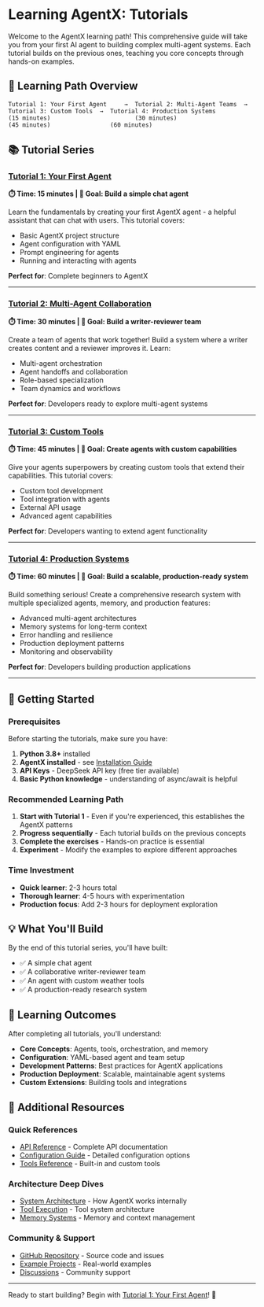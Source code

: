# Learning AgentX: Tutorials

Welcome to the AgentX learning path! This comprehensive guide will take you from your first AI agent to building complex multi-agent systems. Each tutorial builds on the previous ones, teaching you core concepts through hands-on examples.

## 🎯 Learning Path Overview

```
Tutorial 1: Your First Agent     →  Tutorial 2: Multi-Agent Teams  →  Tutorial 3: Custom Tools  →  Tutorial 4: Production Systems
(15 minutes)                        (30 minutes)                      (45 minutes)                 (60 minutes)
```

## 📚 Tutorial Series

### [Tutorial 1: Your First Agent](/docs/tutorials/1-first-agent)

**⏱️ Time: 15 minutes | 🎯 Goal: Build a simple chat agent**

Learn the fundamentals by creating your first AgentX agent - a helpful assistant that can chat with users. This tutorial covers:

- Basic AgentX project structure
- Agent configuration with YAML
- Prompt engineering for agents
- Running and interacting with agents

**Perfect for**: Complete beginners to AgentX

---

### [Tutorial 2: Multi-Agent Collaboration](/docs/tutorials/2-multi-agent)

**⏱️ Time: 30 minutes | 🎯 Goal: Build a writer-reviewer team**

Create a team of agents that work together! Build a system where a writer creates content and a reviewer improves it. Learn:

- Multi-agent orchestration
- Agent handoffs and collaboration
- Role-based specialization
- Team dynamics and workflows

**Perfect for**: Developers ready to explore multi-agent systems

---

### [Tutorial 3: Custom Tools](/docs/tutorials/3-custom-tools)

**⏱️ Time: 45 minutes | 🎯 Goal: Create agents with custom capabilities**

Give your agents superpowers by creating custom tools that extend their capabilities. This tutorial covers:

- Custom tool development
- Tool integration with agents
- External API usage
- Advanced agent capabilities

**Perfect for**: Developers wanting to extend agent functionality

---

### [Tutorial 4: Production Systems](/docs/tutorials/4-production)

**⏱️ Time: 60 minutes | 🎯 Goal: Build a scalable, production-ready system**

Build something serious! Create a comprehensive research system with multiple specialized agents, memory, and production features:

- Advanced multi-agent architectures
- Memory systems for long-term context
- Error handling and resilience
- Production deployment patterns
- Monitoring and observability

**Perfect for**: Developers building production applications

---

## 🚀 Getting Started

### Prerequisites

Before starting the tutorials, make sure you have:

1. **Python 3.8+** installed
2. **AgentX installed** - see [Installation Guide](/getting-started/installation)
3. **API Keys** - DeepSeek API key (free tier available)
4. **Basic Python knowledge** - understanding of async/await is helpful

### Recommended Learning Path

1. **Start with Tutorial 1** - Even if you're experienced, this establishes the AgentX patterns
2. **Progress sequentially** - Each tutorial builds on the previous concepts
3. **Complete the exercises** - Hands-on practice is essential
4. **Experiment** - Modify the examples to explore different approaches

### Time Investment

- **Quick learner**: 2-3 hours total
- **Thorough learner**: 4-5 hours with experimentation
- **Production focus**: Add 2-3 hours for deployment exploration

## 💡 What You'll Build

By the end of this tutorial series, you'll have built:

- ✅ A simple chat agent
- ✅ A collaborative writer-reviewer team
- ✅ An agent with custom weather tools
- ✅ A production-ready research system

## 🎯 Learning Outcomes

After completing all tutorials, you'll understand:

- **Core Concepts**: Agents, tools, orchestration, and memory
- **Configuration**: YAML-based agent and team setup
- **Development Patterns**: Best practices for AgentX applications
- **Production Deployment**: Scalable, maintainable agent systems
- **Custom Extensions**: Building tools and integrations

## 📖 Additional Resources

### Quick References

- [API Reference](/api/core-classes) - Complete API documentation
- [Configuration Guide](/api/configuration) - Detailed configuration options
- [Tools Reference](/api/tools) - Built-in and custom tools

### Architecture Deep Dives

- [System Architecture](/docs/design/overview) - How AgentX works internally
- [Tool Execution](/docs/design/tool-execution) - Tool system architecture
- [Memory Systems](/docs/design/state-and-context) - Memory and context management

### Community & Support

- [GitHub Repository](https://github.com/dustland/agentx) - Source code and issues
- [Example Projects](https://github.com/dustland/agentx/tree/main/examples) - Real-world examples
- [Discussions](https://github.com/dustland/agentx/discussions) - Community support

---

Ready to start building? Begin with [Tutorial 1: Your First Agent](/docs/tutorials/1-first-agent)! 🚀
